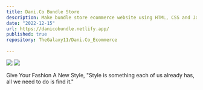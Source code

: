 ```yaml
---
title: Dani.Co Bundle Store
description: Make bundle store ecommerce website using HTML, CSS and JavaScript.
date: "2022-12-15"
url: https://danicobundle.netlify.app/
published: true
repository: TheGalaxy11/Dani.Co_Ecommerce
  
---
```



[![](https://i.postimg.cc/XJTCM2LS/Screenshot-2024-01-29-204831.png)](https://danicobundle.netlify.app/)
[![](https://i.postimg.cc/yNND5qFr/Screenshot-2024-01-29-205258.png)](https://danicobundle.netlify.app/)

Give Your Fashion A New Style,
"Style is something each of us already has, all we need to do is find it."

